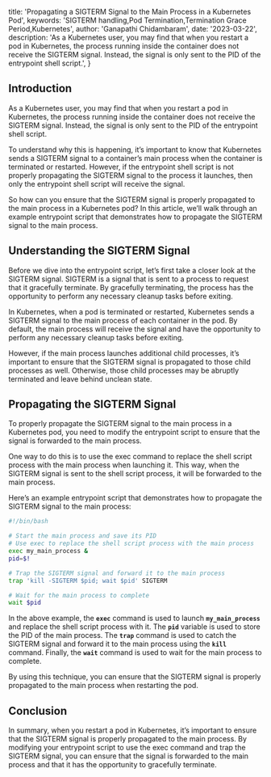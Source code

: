   title: 'Propagating a SIGTERM Signal to the Main Process in a Kubernetes Pod',
  keywords: 'SIGTERM handling,Pod Termination,Termination Grace Period,Kubernetes',
  author: 'Ganapathi Chidambaram',
  date: '2023-03-22',
  description:
    'As a Kubernetes user, you may find that when you restart a pod in Kubernetes, the process running inside the container does not receive the SIGTERM signal. Instead, the signal is only sent to the PID of the entrypoint shell script.',
}

## Introduction

As a Kubernetes user, you may find that when you restart a pod in Kubernetes, the process running inside the container does not receive the SIGTERM signal. Instead, the signal is only sent to the PID of the entrypoint shell script.

To understand why this is happening, it’s important to know that Kubernetes sends a SIGTERM signal to a container’s main process when the container is terminated or restarted. However, if the entrypoint shell script is not properly propagating the SIGTERM signal to the process it launches, then only the entrypoint shell script will receive the signal.

So how can you ensure that the SIGTERM signal is properly propagated to the main process in a Kubernetes pod? In this article, we’ll walk through an example entrypoint script that demonstrates how to propagate the SIGTERM signal to the main process.

## Understanding the SIGTERM Signal

Before we dive into the entrypoint script, let’s first take a closer look at the SIGTERM signal. SIGTERM is a signal that is sent to a process to request that it gracefully terminate. By gracefully terminating, the process has the opportunity to perform any necessary cleanup tasks before exiting.

In Kubernetes, when a pod is terminated or restarted, Kubernetes sends a SIGTERM signal to the main process of each container in the pod. By default, the main process will receive the signal and have the opportunity to perform any necessary cleanup tasks before exiting.

However, if the main process launches additional child processes, it’s important to ensure that the SIGTERM signal is propagated to those child processes as well. Otherwise, those child processes may be abruptly terminated and leave behind unclean state.

## Propagating the SIGTERM Signal

To properly propagate the SIGTERM signal to the main process in a Kubernetes pod, you need to modify the entrypoint script to ensure that the signal is forwarded to the main process.

One way to do this is to use the exec command to replace the shell script process with the main process when launching it. This way, when the SIGTERM signal is sent to the shell script process, it will be forwarded to the main process.

Here’s an example entrypoint script that demonstrates how to propagate the SIGTERM signal to the main process:

```  bash
#!/bin/bash

# Start the main process and save its PID
# Use exec to replace the shell script process with the main process
exec my_main_process &
pid=$!

# Trap the SIGTERM signal and forward it to the main process
trap 'kill -SIGTERM $pid; wait $pid' SIGTERM

# Wait for the main process to complete
wait $pid
```

In the above example, the **`exec`** command is used to launch **`my_main_process`** and replace the shell script process with it. The **`pid`** variable is used to store the PID of the main process. The **`trap`** command is used to catch the SIGTERM signal and forward it to the main process using the **`kill`** command. Finally, the **`wait`** command is used to wait for the main process to complete.

By using this technique, you can ensure that the SIGTERM signal is properly propagated to the main process when restarting the pod.

## Conclusion

In summary, when you restart a pod in Kubernetes, it’s important to ensure that the SIGTERM signal is properly propagated to the main process. By modifying your entrypoint script to use the exec command and trap the SIGTERM signal, you can ensure that the signal is forwarded to the main process and that it has the opportunity to gracefully terminate.
